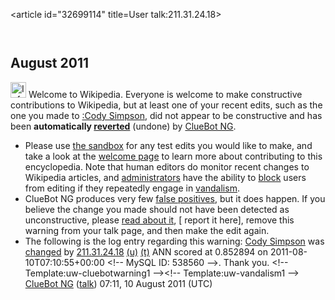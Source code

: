 <article id="32699114" title=User talk:211.31.24.18>
	<talkpage id="32699114" title="User talk:211.31.24.18">


== August 2011 ==
[[Image:Information.svg|left|25px|alt=|link=]] Welcome to Wikipedia. Everyone is welcome to make constructive contributions to Wikipedia, but at least one of your recent edits, such as the one you made to [[:Cody Simpson]], did not appear to be constructive and has been '''automatically [[Help:Reverting|reverted]]''' (undone) by [[User:ClueBot NG|ClueBot NG]]. 
* Please use [[Wikipedia:Sandbox|the sandbox]] for any test edits you would like to make, and take a look at the [[Wikipedia:Introduction|welcome page]] to learn more about contributing to this encyclopedia. Note that human editors do monitor recent changes to Wikipedia articles, and [[WP:ADMINS|administrators]] have the ability to [[WP:BLOCK|block]] users from editing if they repeatedly engage in [[WP:vandalism|vandalism]].
* ClueBot NG produces very few [[User:ClueBot NG#Information About False Positives|false positives]], but it does happen. If you believe the change you made should not have been detected as unconstructive, please [[User:ClueBot NG#Information About False Positives|read about it]], [{{User:ClueBot NG/Warnings/FPReport|538560}} report it here], remove this warning from your talk page, and then make the edit again. 
* The following is the log entry regarding this warning: [[Cody Simpson]] was [http://en.wikipedia.org/w/index.php?title=Cody+Simpson&amp;diff=444013708&amp;oldid=443783921 changed] by [[Special:Contributions/211.31.24.18|211.31.24.18]] [[User:211.31.24.18|(u)]] [[User talk:211.31.24.18|(t)]] ANN scored at 0.852894 on 2011-08-10T07:10:55+00:00 &lt;!-- MySQL ID: 538560 --&gt;. Thank you. &lt;!-- Template:uw-cluebotwarning1 --&gt;&lt;!-- Template:uw-vandalism1 --&gt; [[User:ClueBot NG|ClueBot NG]] ([[User talk:ClueBot NG|talk]]) 07:11, 10 August 2011 (UTC)
	</talkpage>
</article>